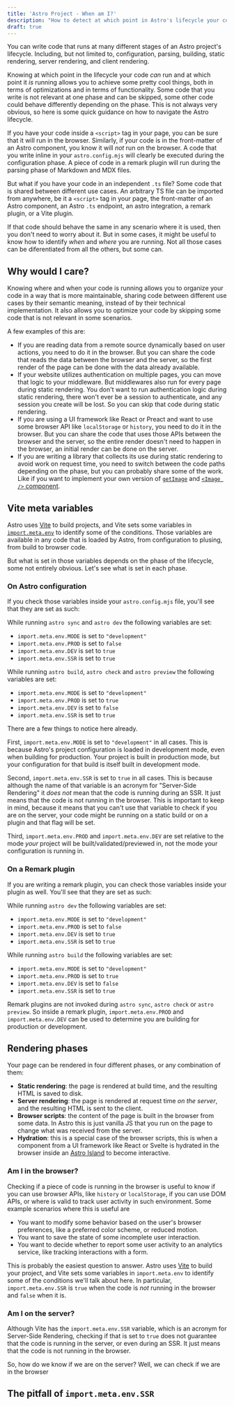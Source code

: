 ```yaml
---
title: 'Astro Project - When am I?'
description: "How to detect at which point in Astro's lifecycle your code is running."
draft: true
---
```


You can write code that runs at many different stages of an Astro project's lifecycle.
Including, but not limited to, configuration, parsing, building, static rendering,
server rendering, and client rendering.

Knowing at which point in the lifecycle your code _can_ run and at which point it _is_
running allows you to achieve some pretty cool things, both in terms of optimizations
and in terms of functionality. Some code that you write is not relevant at one phase
and can be skipped, some other code could behave differently depending on the phase.
This is not always very obvious, so here is some quick guidance on how to navigate
the Astro lifecycle.

If you have your code inside a `<script>` tag in your page, you can be sure that it
will run in the browser. Similarly, if your code is in the front-matter of an Astro
component, you know it will _not_ run on the browser. A code that you write inline
in your `astro.config.mjs` will clearly be executed during the configuration phase.
A piece of code in a remark plugin will run during the parsing phase of Markdown and
MDX files.

But what if you have your code in an independent `.ts` file? Some code that is shared
between different use cases. An arbitrary TS file can be imported from anywhere, be it
a `<script>` tag in your page, the front-matter of an Astro component, an Astro `.ts`
endpoint, an astro integration, a remark plugin, or a Vite plugin.

If that code should behave the same in any scenario where it is used, then you don't need
to worry about it. But in some cases, it might be useful to know how to identify _when_
and _where_ you are running. Not all those cases can be diferentiated from all the others,
but some can.

## Why would I care?

Knowing where and when your code is running allows you to organize your code in a way
that is more maintainable, sharing code between different use cases by their semantic
meaning, instead of by their technical implementation. It also allows you to optimize
your code by skipping some code that is not relevant in some scenarios.

A few examples of this are:

- If you are reading data from a remote source dynamically based on user actions, you
  need to do it in the browser. But you can share the code that reads the data between
  the browser and the server, so the first render of the page can be done with the
  data already available.
- If your website utilizes authentication on multiple pages, you can move that logic to
  your middleware. But middlewares also run for every page during static rendering. You
  don't want to run authentication logic during static rendering, there won't ever be
  a session to authenticate, and any session you create will be lost. So you can skip
  that code during static rendering.
- If you are using a UI framework like React or Preact and want to use some browser API
  like `localStorage` or `history`, you need to do it in the browser. But you can share
  the code that uses those APIs between the browser and the server, so the entire render
  doesn't need to happen in the browser, an initial render can be done on the server.
- If you are writing a library that collects its use during static rendering to avoid
  work on request time, you need to switch between the code paths depending on the
  phase, but you can probably share some of the work. Like if you want to implement your
  own version of [`getImage`] and [`<Image />` component].

[`getImage`]: https://docs.astro.build/en/guides/images/#generating-images-with-getimage
[`<Image />` component]: https://docs.astro.build/en/guides/images/#image--astroassets

## Vite meta variables

Astro uses [Vite] to build projects, and Vite sets some variables in [`import.meta.env`]
to identify some of the conditions. Those variables are available in any code that is
loaded by Astro, from configuration to plusing, from build to browser code.

[`import.meta.env`]: https://vitejs.dev/guide/env-and-mode.html#env-variables
[Vite]: https://vitejs.dev/

But what is set in those variables depends on the phase of the lifecycle, some not entirely
obvious. Let's see what is set in each phase.

### On Astro configuration

If you check those variables inside your `astro.config.mjs` file, you'll see that they
are set as such:

While running `astro sync` and `astro dev` the following variables are set:

- `import.meta.env.MODE` is set to `"development"`
- `import.meta.env.PROD` is set to `false`
- `import.meta.env.DEV` is set to `true`
- `import.meta.env.SSR` is set to `true`

While running `astro build`, `astro check` and `astro preview` the following variables
are set:

- `import.meta.env.MODE` is set to `"development"`
- `import.meta.env.PROD` is set to `true`
- `import.meta.env.DEV` is set to `false`
- `import.meta.env.SSR` is set to `true`

There are a few things to notice here already.

First, `import.meta.env.MODE` is set to `"development"` in all cases. This is because
Astro's project configuration is loaded in development mode, even when building for
production. Your project is built in production mode, but your configuration for
that build is itself built in development mode.

Second, `import.meta.env.SSR` is set to `true` in all cases. This is because although
the name of that variable is an acronym for "Server-Side Rendering" it _does not_ mean
that the code is running during an SSR. It just means that the code is not running in
the browser. This is important to keep in mind, because it means that you can't use
that variable to check if you are on the server, your code might be running on a static
build or on a plugin and that flag will be set.

Third, `import.meta.env.PROD` and `import.meta.env.DEV` are set relative to the mode
_your_ project will be built/validated/previewed in, not the mode your configuration
is running in.

### On a Remark plugin

If you are writing a remark plugin, you can check those variables inside your plugin
as well. You'll see that they are set as such:

While running `astro dev` the following variables are set:

- `import.meta.env.MODE` is set to `"development"`
- `import.meta.env.PROD` is set to `false`
- `import.meta.env.DEV` is set to `true`
- `import.meta.env.SSR` is set to `true`

While running `astro build` the following variables are set:

- `import.meta.env.MODE` is set to `"development"`
- `import.meta.env.PROD` is set to `true`
- `import.meta.env.DEV` is set to `false`
- `import.meta.env.SSR` is set to `true`

Remark plugins are not invoked during `astro sync`, `astro check` or `astro preview`. So
inside a remark plugin, `import.meta.env.PROD` and `import.meta.env.DEV` can be used to
determine you are building for production or development.

## Rendering phases

Your page can be rendered in four different phases, or any combination of them:

- **Static rendering**: the page is rendered at build time, and the resulting HTML
  is saved to disk.
- **Server rendering**: the page is rendered at request time _on the server_, and the
  resulting HTML is sent to the client.
- **Browser scripts**: the content of the page is built in the browser from some data.
  In Astro this is just vanilla JS that you run on the page to change what was received
  from the server.
- **Hydration**: this is a special case of the browser scripts, this is when a component
  from a UI framework like React or Svelte is hydrated in the browser inside an
  [Astro Island][Astro Island] to become interactive.

[Astro Island]: https://docs.astro.build/en/concepts/islands/

### Am I in the browser?

Checking if a piece of code is running in the browser is useful to know if you can
use browser APIs, like `history` or `localStorage`, if you can use DOM APIs, or where
is valid to track user activity in such environment. Some example scenarios where this
is useful are

- You want to modify some behavior based on the user's browser preferences, like
  a preferred color scheme, or reduced motion.
- You want to save the state of some incomplete user interaction.
- You want to decide whether to report some user activity to an analytics service,
  like tracking interactions with a form.

This is probably the easiest question to answer. Astro uses [Vite] to build your project,
and Vite sets some variables in `import.meta.env` to identify some of the conditions
we'll talk about here. In particular, `import.meta.env.SSR` is `true` when the code is
_not_ running in the browser and `false` when it is.

### Am I on the server?

Although Vite has the `import.meta.env.SSR` variable, which is an acronym for Server-Side
Rendering, checking if that is set to `true` does not guarantee that the code is running
in the server, or even during an SSR. It just means that the code is not running in the
browser.

So, how do we know if we are on the server? Well, we can check if we are in the browser

## The pitfall of `import.meta.env.SSR`
